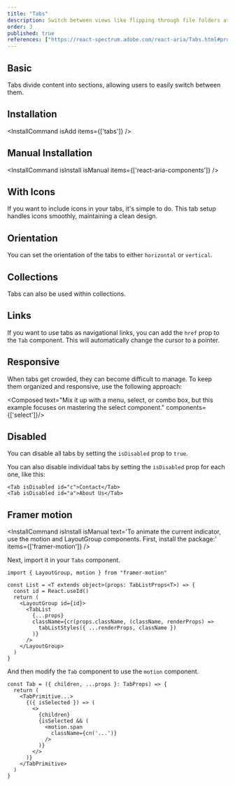 ```yaml
---
title: "Tabs"
description: Switch between views like flipping through file folders at a desk, organizing content without clutter.
order: 3
published: true
references: ["https://react-spectrum.adobe.com/react-aria/Tabs.html#props"]
---
```



## Basic
Tabs divide content into sections, allowing users to easily switch between them.
<How isCenter={false} toUse="navigation/tabs-demo" />

## Installation
<InstallCommand isAdd items={['tabs']} />

## Manual Installation
<InstallCommand isInstall isManual items={['react-aria-components']} />

<SourceCode toShow='tabs' />

## With Icons
If you want to include icons in your tabs, it's simple to do. This tab setup handles icons smoothly, maintaining a clean design.
<How isCenter={false} toUse="navigation/tabs-icons-demo" />

## Orientation
You can set the orientation of the tabs to either `horizontal` or `vertical`.
<How isCenter={false} toUse="navigation/tabs-orientation-demo" />

## Collections
Tabs can also be used within collections.
<How isCenter={false} toUse="navigation/tabs-collections-demo" />

## Links
If you want to use tabs as navigational links, you can add the `href` prop to the `Tab` component. This will automatically change the cursor to a pointer.
<How isCenter={false} toUse="navigation/tabs-link-demo" />

## Responsive
When tabs get crowded, they can become difficult to manage. To keep them organized and responsive, use the following approach:

<Composed text="Mix it up with a menu, select, or combo box, but this example focuses on mastering the select component." components={['select']}/>

<How isCenter={false} toUse="navigation/tabs-responsive-demo" />

## Disabled
You can disable all tabs by setting the `isDisabled` prop to `true`.
<How isCenter={false} toUse="navigation/tabs-disabled-demo" />

You can also disable individual tabs by setting the `isDisabled` prop for each one, like this:
```tsx
<Tab isDisabled id="c">Contact</Tab>
<Tab isDisabled id="a">About Us</Tab>
```

## Framer motion
<InstallCommand isInstall isManual text='To animate the current indicator, use the motion and LayoutGroup components. First, install the package:' items={['framer-motion']} />

Next, import it in your `Tabs` component.
```tsx {1} {4} {6} {13}
import { LayoutGroup, motion } from "framer-motion"

const List = <T extends object>(props: TabListProps<T>) => {
  const id = React.useId()
  return (
    <LayoutGroup id={id}>
      <TabList
        {...props}
        className={cr(props.className, (className, renderProps) =>
          tabListStyles({ ...renderProps, className })
        )}
      />
    </LayoutGroup>
  )
}
```

And then modify the `Tab` component to use the `motion` component.
```tsx {8}
const Tab = ({ children, ...props }: TabProps) => {
  return (
    <TabPrimitive...>
      {({ isSelected }) => (
        <>
          {children}
          {isSelected && (
            <motion.span
              className={cn('...')}
            />
          )}
        </>
      )}
    </TabPrimitive>
  )
}
```
